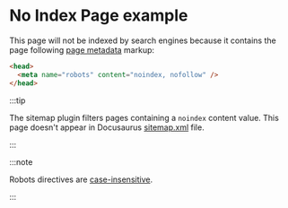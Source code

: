 # No Index Page example

<head>
  <meta name="robots" content="nOiNdeX, NoFolLoW" />
</head>

This page will not be indexed by search engines because it contains the page following [page metadata](#) markup:

```html
<head>
  <meta name="robots" content="noindex, nofollow" />
</head>
```

:::tip

The sitemap plugin filters pages containing a `noindex` content value. This page doesn't appear in Docusaurus [sitemap.xml](pathname:///sitemap.xml) file.

:::

:::note

Robots directives are [case-insensitive](https://developers.google.com/search/docs/advanced/robots/robots_meta_tag#directives).

:::


